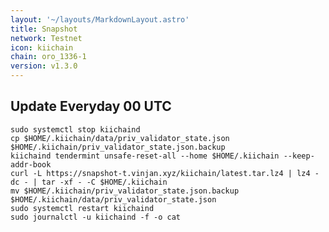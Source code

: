 ```yaml
---
layout: '~/layouts/MarkdownLayout.astro'
title: Snapshot
network: Testnet
icon: kiichain
chain: oro_1336-1
version: v1.3.0
---
```

Update Everyday 00 UTC
---

```
sudo systemctl stop kiichaind
cp $HOME/.kiichain/data/priv_validator_state.json $HOME/.kiichain/priv_validator_state.json.backup
kiichaind tendermint unsafe-reset-all --home $HOME/.kiichain --keep-addr-book
curl -L https://snapshot-t.vinjan.xyz/kiichain/latest.tar.lz4 | lz4 -dc - | tar -xf - -C $HOME/.kiichain
mv $HOME/.kiichain/priv_validator_state.json.backup $HOME/.kiichain/data/priv_validator_state.json
sudo systemctl restart kiichaind
sudo journalctl -u kiichaind -f -o cat
```
